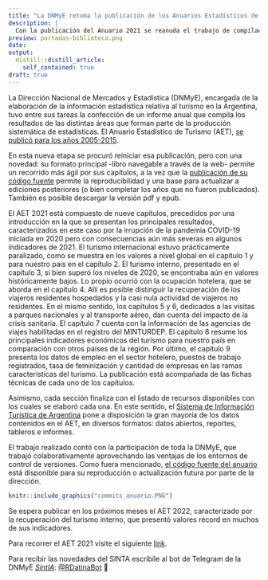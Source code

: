```yaml
---
title: "La DNMyE retoma la publicación de los Anuarios Estadísticos de Turismo"
description: |
  Con la publicación del Anuario 2021 se reanuda el trabajo de compilación de estadísticas del turismo que se realizó entre 2005 y 2015. Esta nueva edición presenta características novedosas en términos de formato, reproducibilidad y contenido.
preview: portadas-biblioteca.png
date: 
output:
  distill::distill_article:
    self_contained: true
draft: true
---
```


La Dirección Nacional de Mercados y Estadística (DNMyE), encargada de la elaboración de la información estadística relativa al turismo en la Argentina, tuvo entre sus tareas la confección de un informe anual que compila los resultados de las distintas áreas que forman parte de la producción sistemática de estadísticas. El Anuario Estadístico de Turismo (AET), [se publicó para los años 2005-2015](https://biblioteca.yvera.tur.ar/).

En esta nueva etapa se procuró reiniciar esa publicación, pero con una novedad: su formato principal -libro navegable a través de la web- permite un recorrido más ágil por sus capítulos, a la vez que la [publicación de su código fuente](https://github.com/dnme-minturdep/anuario_2021) permite la reproducibilidad y una base para actualizar a ediciones posteriores (o bien completar los años que no fueron publicados). También es posible descargar la versión pdf y epub.

El AET 2021 está compuesto de nueve capítulos, precedidos por una introducción en la que se presentan los principales resultados, caracterizados en este caso por la irrupción de la pandemia COVID-19 iniciada en 2020 pero con consecuencias aún más severas en algunos indicadores de 2021. El turismo internacional estuvo prácticamente paralizado, como se muestra en los valores a nivel global en el capítulo 1 y para nuestro país en el capítulo 2. El turismo interno, presentado en el capítulo 3, si bien superó los niveles de 2020, se encontraba aún en valores históricamente bajos. Lo propio ocurrió con la ocupación hotelera, que se aborda en el capítulo 4. Allí es posible distinguir la recuperación de los viajeros residentes hospedados y la casi nula actividad de viajeros no residentes. En el mismo sentido, los capítulos 5 y 6, dedicados a las visitas a parques nacionales y al transporte aéreo, dan cuenta del impacto de la crisis sanitaria. El capítulo 7 cuenta con la información de las agencias de viajes habilitadas en el registro del MINTURDEP. El capítulo 8 resume los principales indicadores económicos del turismo para nuestro país en comparación con otros países de la región. Por último, el capítulo 9 presenta los datos de empleo en el sector hotelero, puestos de trabajo registrados, tasa de feminización y cantidad de empresas en las ramas características del turismo. La publicación está acompañada de las fichas técnicas de cada uno de los capítulos. 

Asimismo, cada sección finaliza con el listado de recursos disponibles con los cuales se elaboró cada una. En este sentido, el [Sistema de Información Turística de Argentina](https://www.yvera.tur.ar/sinta/) pone a disposición la gran mayoría de los datos contenidos en el AET, en diversos formatos: datos abiertos, reportes, tableros e informes.

El trabajo realizado contó con la participación de toda la DNMyE, que trabajó colaborativamente
aprovechando las ventajas de los entornos de control de versiones. Como fuera mencionado, [el código fuente del anuario](https://github.com/dnme-minturdep/anuario_2021) está disponible para su reproducción o actualización futura por parte de la dirección.

```r
knitr::include_graphics("commits_anuario.PNG")
```

Se espera publicar en los próximos meses el AET 2022, caracterizado por la recuperación del turismo interno, que presentó valores récord en muchos de sus indicadores.

Para recorrer el AET 2021 visite el siguiente [link](https://dnme-minturdep.github.io/anuario_2021/).

::: {.infobox}
Para recibir las novedades del SINTA escribíle al bot de Telegram de la DNMyE <a href=‘https://bitacora.yvera.tur.ar/posts/2022-09-08-sintia/’ target=‘_blank’>*SintIA*</a>: <a href=‘https://t.me/RDatinaBot’ target=‘_blank’>@RDatinaBot</a> 🤖
:::
